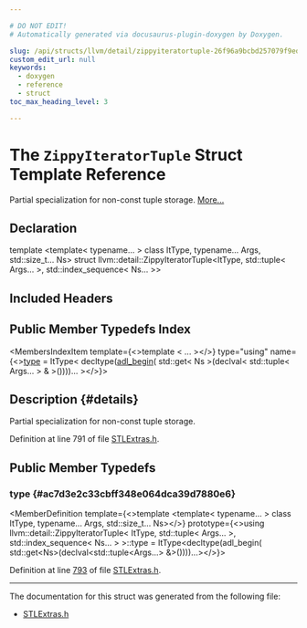 ```yaml
---

# DO NOT EDIT!
# Automatically generated via docusaurus-plugin-doxygen by Doxygen.

slug: /api/structs/llvm/detail/zippyiteratortuple-26f96a9bcbd257079f9ede477d9c64fc
custom_edit_url: null
keywords:
  - doxygen
  - reference
  - struct
toc_max_heading_level: 3

---
```





# The `ZippyIteratorTuple` Struct Template Reference

<DoxygenPage pluginConfig={pluginConfig}>

Partial specialization for non-const tuple storage. <a href="#details">More...</a>

## Declaration

<CodeBlock>template &lt;template&lt; typename... &gt; class ItType, typename... Args, std::size&#95;t... Ns&gt;
struct llvm::detail::ZippyIteratorTuple&lt;ItType, std::tuple&lt; Args... &gt;, std::index&#95;sequence&lt; Ns... &gt;&gt;</CodeBlock>

## Included Headers

<IncludesList>
<IncludesListItem
  filePath="llvm/ADT/STLExtras.h"
  permalink="/docs/api/files/include/include/llvm/include/llvm/adt/stlextras-h"
  isLocal="true" />
</IncludesList>

## Public Member Typedefs Index

<MembersIndex>

<MembersIndexItem
  template={<>template &lt; ... &gt;</>}
  type="using"
  name={<><a href="#ac7d3e2c33cbff348e064dca39d7880e6">type</a> = ItType&lt; decltype(<a href="/docs/api/namespaces/llvm/#a1d927e3bff8edf86442c52cc36a35cc8">adl&#95;begin</a>( std::get&lt; Ns &gt;(declval&lt; std::tuple&lt; Args... &gt; &amp; &gt;())))... &gt;</>}>
</MembersIndexItem>

</MembersIndex>

## Description {#details}

Partial specialization for non-const tuple storage.

Definition at line 791 of file <a href="/docs/api/files/include/include/llvm/include/llvm/adt/stlextras-h">STLExtras.h</a>.

<SectionDefinition>

## Public Member Typedefs

### type {#ac7d3e2c33cbff348e064dca39d7880e6}

<MemberDefinition
  template={<>template &lt;template&lt; typename... &gt; class ItType, typename... Args, std::size&#95;t... Ns&gt;</>}
  prototype={<>using llvm::detail::ZippyIteratorTuple&lt; ItType, std::tuple&lt; Args... &gt;, std::index&#95;sequence&lt; Ns... &gt; &gt;::type =  ItType&lt;decltype(adl&#95;begin(
      std::get&lt;Ns&gt;(declval&lt;std::tuple&lt;Args...&gt; &amp;&gt;())))...&gt;</>}>

Definition at line <a href="/docs/api/files/include/include/llvm/include/llvm/adt/stlextras-h/#l00793">793</a> of file <a href="/docs/api/files/include/include/llvm/include/llvm/adt/stlextras-h">STLExtras.h</a>.
</MemberDefinition>

</SectionDefinition>

<hr/>

The documentation for this struct was generated from the following file:

<ul>
<li><a href="/docs/api/files/include/include/llvm/include/llvm/adt/stlextras-h">STLExtras.h</a></li>
</ul>

</DoxygenPage>
